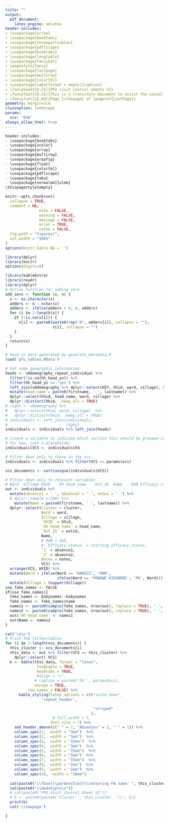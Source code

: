 ```yaml
---
title: ""
output: 
  pdf_document:
    latex_engine: xelatex
header-includes:
- \usepackage{array}
- \usepackage{booktabs}
- \usepackage{threeparttablex}
- \usepackage{pdflscape}
- \usepackage{booktabs}
- \usepackage{longtable}
- \usepackage{fancyhdr}
- \pagestyle{fancy}
- \usepackage{lastpage}
- \usepackage{multirow}
- \usepackage{colortbl}
- \usepackage[labelformat = empty]{caption}
- \fancyhead[CO,CE]{PFU visit control sheets V2}
- \fancyfoot[CO,CE]{This is a transitory document to assist the casual laborers with household identification.\\This document will not be retained in the study investigator site file (ISF).\\Bohemia PFU Visit Control Sheets Version 2.0. Date = \today\\}
- \fancyfoot[LE,RO]{Page {\thepage} of \pageref{LastPage}}
geometry: margin=2cm
classoption: landscape
params:
  vcs: '03A'
always_allow_html: true
---
```


\thispagestyle{fancy}

```r
header-includes:
- \usepackage{booktabs}
- \usepackage{xcolor}
- \usepackage{array}
- \usepackage{multirow}
- \usepackage{wrapfig}
- \usepackage{float}
- \usepackage{colortbl}
- \usepackage{pdflscape}
- \usepackage{tabu}
- \usepackage[normalem]{ulem}
\thispagestyle{empty}

```


```r
knitr::opts_chunk$set(
  collapse = TRUE,
  comment = NA, 
               echo = FALSE, 
               warning = FALSE, 
               message = FALSE, 
               error = TRUE, 
               cache = FALSE,
  fig.path = "figures/",
  out.width = "100%"
)
options(knitr.kable.NA = '')
```



```r
library(dplyr)
library(knitr)
options(digits=8)

library(kableExtra)
library(readr)
library(dplyr)
# Define function for adding zero
add_zero <- function (x, n) {
  x <- as.character(x)
  adders <- n - nchar(x)
  adders <- ifelse(adders < 0, 0, adders)
  for (i in 1:length(x)) {
    if (!is.na(x[i])) {
      x[i] <- paste0(paste0(rep("0", adders[i]), collapse = ""),
                     x[i], collapse = "")
    }
  }
  return(x)
}
```

```r
# Read in data generated by generate_metadata.R
load('pfu_tables.RData')

# Get some geographic information
heads <- v0demography_repeat_individual %>%
  filter(!is.na(hh_head_yn)) %>%
  filter(hh_head_yn == 'yes') %>%
  left_join(v0demography %>% dplyr::select(KEY, hhid, ward, village), by = c('PARENT_KEY' = 'KEY')) %>%
  mutate(head_name = paste0(firstname, ' ', lastname)) %>%
  dplyr::select(hhid, head_name, ward, village) %>%
  dplyr::distinct(hhid, .keep_all = TRUE)
# right <- v0demography %>% 
#   dplyr::select(hhid, ward, village)  %>%
#   dplyr::distinct(hhid, .keep_all = TRUE)
# individuals <- left_join(individuals,
#                          right) 
individuals <- individuals %>% left_join(heads)

# Create a variable to indicate which section this should be grouped in for printing
# For now, just a placeholder
individuals$VCS <- individuals$FA

# Filter down only to those in the vcs
individuals <- individuals %>% filter(VCS == params$vcs)

vcs_documents <- sort(unique(individuals$VCS))

# Filter down only to relevant variables
# Ward	Village	HhID	Hh head name	Ext_ID	Name	DOB	Efficacy status	Absences		Notes
out <- individuals %>%
  mutate(absence1 = ' ', absence2 = ' ', notes = ' ') %>%
  # dplyr::sample_n(100) %>%
    mutate(Name = paste0(firstname, ' ', lastname)) %>%
  dplyr::select(Cluster = cluster,
                Ward = ward, 
                Village = village,
                `HhID` = hhid,
                `Hh head name` = head_name,
                `Ext_ID` = extid,
                Name,
                # DOB = dob,
                # `Efficacy status` = starting_efficacy_status,
                `1` = absence1, 
                `2` = absence2,
                Notes = notes,
                VCS) %>%
  arrange(VCS, HhID) %>%
  mutate(Ward = ifelse(Ward == 'RAMISI', 'RAM',
                       ifelse(Ward == 'PONGWE KIKONENI', 'PK', Ward))) %>%
  mutate(Village = toupper(Village))
use_fake_names <- FALSE
if(use_fake_names){
  fake_names <- babynames::babynames
  fake_names <- fake_names$name
  names1 <- paste0(sample(fake_names, nrow(out), replace = TRUE), ' ', sample(fake_names, nrow(out), replace = TRUE))
  names2 <- paste0(sample(fake_names, nrow(out), replace = TRUE), ' ', sample(fake_names, nrow(out), replace = TRUE))
  out$`Hh head name` <- names1
  out$Name <- names2
}
```


```r
cat('\n\n')
# Print the titles/tables
for (i in 1:length(vcs_documents)) {
  this_cluster <- vcs_documents[i]
  this_data <- out %>% filter(VCS == this_cluster) %>%
    dplyr::select(-VCS)
  k <- kable(this_data, format = "latex",
              longtable = TRUE,
              booktabs = TRUE,
              #align = "c", 
             # caption = paste0('FA ', params$vcs),
             escape = TRUE,
          row.names = FALSE) %>%
      kable_styling(latex_options = c(#"scale_down",
                'repeat_header',

                                       "striped"
                                      ), 
                     # full_width = T,
                    font_size = 7) %>%
    add_header_above(c(" " = 7, "Absences" = 2, " " = 1)) %>%
    column_spec(1,  width = "3em")  %>%
    column_spec(2,  width = "3em")  %>%
    column_spec(3,  width = "15em")  %>%
    column_spec(4,  width = "3em")  %>%
    column_spec(5,  width = "15em")  %>%
    column_spec(6,  width = "5em")  %>%
    column_spec(7,  width = "15em")  %>%
    column_spec(8,  width = "2em")  %>%
    column_spec(9,  width = "2em")  %>%
    column_spec(10,  width = "10em")  
  
  cat(paste0("\\fbox{\\parbox{5cm}{\\centering FA name: ", this_cluster, '',  "}}\n\n"))
  cat(paste0("\\medskip\n\n"))
  # cat(paste0('PFU Visit Control Sheet V2'))
  # k <- paste0(paste0('Cluster ', this_cluster, '\\', k))
  print(k)
  cat('\\newpage')

}
```

\cfoot{\thepage\ of \pageref{LastPage}}

